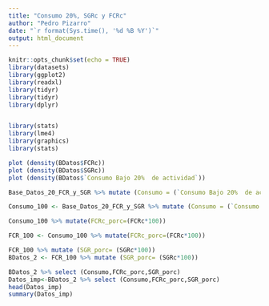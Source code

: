 ```yaml
---
title: "Consumo 20%, SGRc y FCRc"
author: "Pedro Pizarro"
date: "`r format(Sys.time(), '%d %B %Y')`"
output: html_document
---
```

```r
knitr::opts_chunk$set(echo = TRUE)
library(datasets)
library(ggplot2)
library(readxl)
library(tidyr)
library(tidyr)
library(dplyr)
```


```r
```


```r
library(stats)
library(lme4)
library(graphics)
library(stats)
```

```r
plot (density(BDatos$FCRc))
plot (density(BDatos$SGRc))
plot (density(BDatos$`Consumo Bajo 20%  de actividad`))
```

```r
Base_Datos_20_FCR_y_SGR %>% mutate (Consumo = (`Consumo Bajo 20%  de actividad`*100))
```
```r
Consumo_100 <- Base_Datos_20_FCR_y_SGR %>% mutate (Consumo = (`Consumo Bajo 20%  de actividad`*100))

```

```r
Consumo_100 %>% mutate(FCRc_porc=(FCRc*100))
```

```r
FCR_100 <- Consumo_100 %>% mutate(FCRc_porc=(FCRc*100))

```

```r
FCR_100 %>% mutate (SGR_porc= (SGRc*100))
BDatos_2 <- FCR_100 %>% mutate (SGR_porc= (SGRc*100))


```
```r
BDatos_2 %>% select (Consumo,FCRc_porc,SGR_porc)
Datos_imp<-BDatos_2 %>% select (Consumo,FCRc_porc,SGR_porc)
head(Datos_imp)
summary(Datos_imp)
```


